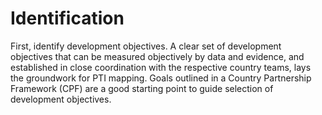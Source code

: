# Identification {#identification}

First, identify development objectives. A clear set of development objectives that can be measured objectively by data and evidence, and established in close coordination with the respective country teams, lays the groundwork for PTI mapping. Goals outlined in a Country Partnership Framework (CPF) are a good starting point to guide selection of development objectives. 